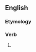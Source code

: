 ==English==

===Etymology===
{{suffix|en|abound|eth}}

===Verb===
{{head|en|verb form}}

# {{en-archaic third-person singular of|abound}}